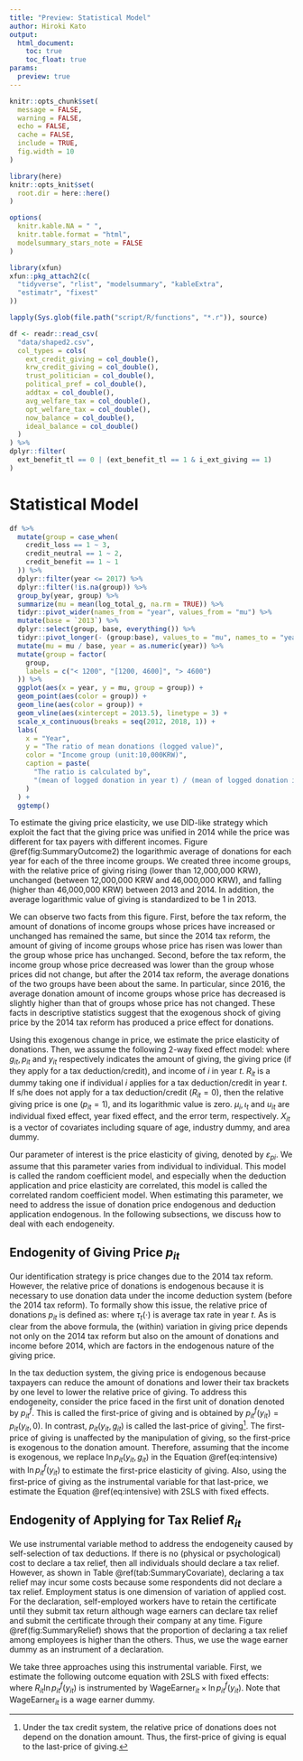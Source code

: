 ```yaml
---
title: "Preview: Statistical Model"
author: Hiroki Kato
output:
  html_document:
    toc: true
    toc_float: true
params:
  preview: true
---
```


```r
knitr::opts_chunk$set(
  message = FALSE,
  warning = FALSE,
  echo = FALSE,
  cache = FALSE,
  include = TRUE,
  fig.width = 10
)

library(here)
knitr::opts_knit$set(
  root.dir = here::here()
)

options(
  knitr.kable.NA = " ",
  knitr.table.format = "html",
  modelsummary_stars_note = FALSE
)
```

```r
library(xfun)
xfun::pkg_attach2(c(
  "tidyverse", "rlist", "modelsummary", "kableExtra",
  "estimatr", "fixest"
))

lapply(Sys.glob(file.path("script/R/functions", "*.r")), source)
```

```r
df <- readr::read_csv(
  "data/shaped2.csv",
  col_types = cols(
    ext_credit_giving = col_double(),
    krw_credit_giving = col_double(),
    trust_politician = col_double(),
    political_pref = col_double(),
    addtax = col_double(),
    avg_welfare_tax = col_double(),
    opt_welfare_tax = col_double(),
    now_balance = col_double(),
    ideal_balance = col_double()
  )
) %>%
dplyr::filter(
  ext_benefit_tl == 0 | (ext_benefit_tl == 1 & i_ext_giving == 1)
)
```

# Statistical Model

```r
df %>%
  mutate(group = case_when(
    credit_loss == 1 ~ 3,
    credit_neutral == 1 ~ 2,
    credit_benefit == 1 ~ 1
  )) %>%
  dplyr::filter(year <= 2017) %>%
  dplyr::filter(!is.na(group)) %>%
  group_by(year, group) %>%
  summarize(mu = mean(log_total_g, na.rm = TRUE)) %>%
  tidyr::pivot_wider(names_from = "year", values_from = "mu") %>%
  mutate(base = `2013`) %>%
  dplyr::select(group, base, everything()) %>%
  tidyr::pivot_longer(- (group:base), values_to = "mu", names_to = "year") %>%
  mutate(mu = mu / base, year = as.numeric(year)) %>%
  mutate(group = factor(
    group,
    labels = c("< 1200", "[1200, 4600]", "> 4600")
  )) %>%
  ggplot(aes(x = year, y = mu, group = group)) +
  geom_point(aes(color = group)) +
  geom_line(aes(color = group)) +
  geom_vline(aes(xintercept = 2013.5), linetype = 3) +
  scale_x_continuous(breaks = seq(2012, 2018, 1)) +
  labs(
    x = "Year",
    y = "The ratio of mean donations (logged value)",
    color = "Income group (unit:10,000KRW)",
    caption = paste(
      "The ratio is calculated by",
      "(mean of logged donation in year t) / (mean of logged donation in 2013)."
    )
  ) +
  ggtemp()
```

To estimate the giving price elasticity,
we use DID-like strategy which exploit the fact that the giving price was unified in 2014
while the price was different for tax payers with different incomes.
Figure \@ref(fig:SummaryOutcome2) the logarithmic average of donations for each year for each of the three income groups.
We created three income groups, with the relative price of giving rising (lower than 12,000,000 KRW),
unchanged (between 12,000,000 KRW and 46,000,000 KRW),
and falling (higher than 46,000,000 KRW) between 2013 and 2014.
In addition, the average logarithmic value of giving is standardized to be 1 in 2013. 

We can observe two facts from this figure.
First, before the tax reform, the amount of donations of income groups whose prices have increased or unchanged has remained the same,
but since the 2014 tax reform, the amount of giving of income groups whose price has risen was lower than the group whose price has unchanged.
Second, before the tax reform, the income group whose price decreased was lower than the group whose prices did not change,
but after the 2014 tax reform, the average donations of the two groups have been about the same.
In particular, since 2016,
the average donation amount of income groups whose price has decreased is slightly higher than that of groups whose price has not changed.
These facts in descriptive statistics suggest that
the exogenous shock of giving price by the 2014 tax reform has produced a  price effect for donations.

Using this exogenous change in price, we estimate the price elasticity of donations.
Then, we assume the following 2-way fixed effect model:
\begin{equation}
    \ln g_{it} = \varepsilon_{pi} R_{it} \ln p_{it}(y_{it}, g_{it}) + \varepsilon_y \ln y_{it} 
    + X_{it}\beta +\mu_i +\iota_t +u_{it}, (\#eq:intensive)
\end{equation}
where $g_{it}, p_{it}$ and $y_{it}$ respectively indicates
the amount of giving, the giving price (if they apply for a tax deduction/credit), and income of $i$ in year $t$.
$R_{it}$ is a dummy taking one if individual $i$ applies for a tax deduction/credit in year $t$.
If s/he does not apply for a tax deduction/credit ($R_{it} = 0$), then the relative giving price is one ($p_{it} = 1$),
and its logarithmic value is zero.
$\mu_i, \iota_t$ and $u_{it}$ are individual fixed effect, year fixed effect, and the error term, respectively. 
$X_{it}$ is a vector of covariates including square of age, industry dummy, and area dummy.

Our parameter of interest is the price elasticity of giving, denoted by $\varepsilon_{pi}$.
We assume that this parameter varies from individual to individual.
This model is called the random coefficient model,
and especially when the deduction application and price elasticity are correlated,
this model is called the correlated random coefficient model.
When estimating this parameter,
we need to address the issue of donation price endogenous
and deduction application endogenous.
In the following subsections, we discuss how to deal with each endogeneity.

## Endogenity of Giving Price $p_{it}$

Our identification strategy is price changes due to the 2014 tax reform.
However, the relative price of donations is endogenous
because it is necessary to use donation data under the income deduction system (before the 2014 tax reform).
To formally show this issue, the relative price of donations $p_{it}$ is defined as:
\begin{align}
  p_{it}(y_{it}, g_{it}) =
  \begin{cases}
    1 - \tau_t(y_{it} - g_{it})  \quad\text{if}\quad t < 2014  \\
    1 - m \quad\text{if}\quad t \ge 2014
  \end{cases}, (\#eq:price)
\end{align}
where $\tau_t(\cdot)$ is average tax rate in year $t$.
As is clear from the above formula,
the (within) variation in giving price depends not only on the 2014 tax reform
but also on the amount of donations and income before 2014,
which are factors in the endogenous nature of the giving price.

In the tax deduction system,
the giving price is endogenous
because taxpayers can reduce the amount of donations and
lower their tax brackets by one level to lower the relative price of giving.
To address this endogeneity, consider the price faced in the first unit of donation denoted by $p^f_{it}$.
This is called the first-price of giving and is obtained by $p^f_{it}(y_{it}) = p_{it}(y_{it}, 0)$.
In contrast, $p_{it}(y_{it}, g_{it})$ is called the last-price of giving[^fprice_credit].
The first-price of giving is unaffected by the manipulation of giving,
so the first-price is exogenous to the donation amount.
Therefore, assuming that the income is exogenous,
we replace $\ln p_{it}(y_{it}, g_{it})$ in the Equation \@ref(eq:intensive) with $\ln p^f_{it}(y_{it})$
to estimate the first-price elasticity of giving.
Also, using the first-price of giving as the instrumental variable for that last-price,
we estimate the Equation \@ref(eq:intensive) with 2SLS with fixed effects.

[^fprice_credit]: Under the tax credit system, the relative price of donations does not depend on the donation amount. Thus, the first-price of giving is equal to the last-price of giving.

## Endogenity of Applying for Tax Relief $R_{it}$

We use instrumental variable method to address the endogeneity caused by self-selection of tax deductions.
If there is no (physical or psychological) cost to declare a tax relief,
then all individuals should declare a tax relief. 
However, as shown in Table \@ref(tab:SummaryCovariate),
declaring a tax relief may incur some costs because some respondents did not declare a tax relief.
Employment status is one dimension of variation of applied cost.
For the declaration, self-employed workers have to retain the certificate until they submit tax return although wage earners can declare tax relief and submit the certificate through their company at any time.
Figure \@ref(fig:SummaryRelief) shows that
the proportion of declaring a tax relief among employees is higher than the others.
Thus, we use the wage earner dummy as an instrument of a declaration.

We take three approaches using this instrumental variable.
First, we estimate the following outcome equation with 2SLS with fixed effects:
\begin{equation}
    \ln g_{it} = \varepsilon_{pi} (R_{it} \ln p^f_{it}(y_{it})) + \varepsilon_y \ln y_{it} 
    + X_{it}\beta +\mu_i +\iota_t +u_{it},
\end{equation}
where $R_{it} \ln p^f_{it}(y_{it})$ is instrumented by
$\text{WageEarner}_{it} \times \ln p^f_{it}(y_{it})$.
Note that $\text{WageEarner}_{it}$ is a wage earner dummy.
